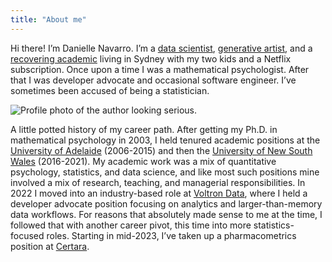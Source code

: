 ```yaml
---
title: "About me"
---
```


Hi there! I'm Danielle Navarro. I'm a [data scientist](https://blog.djnavarro.net), [generative artist](https://art.djnavarro.net), and a [recovering academic](https://papers.djnavarro.net) living in Sydney with my two kids and a Netflix subscription. Once upon a time I was a mathematical psychologist. After that I was developer advocate and occasional software engineer. I've sometimes been accused of being a statistician. 

::: {.column-margin}

![](../image/danielle-2.jpg){fig-align="center" alt="Profile photo of the author looking serious."}
:::

A little potted history of my career path. After getting my Ph.D. in mathematical psychology in 2003, I held tenured academic positions at the [University of Adelaide](https://www.adelaide.edu.au/) (2006-2015) and then the [University of New South Wales](https://www.unsw.edu.au/) (2016-2021). My academic work was a mix of quantitative psychology, statistics, and data science, and like most such positions mine involved a mix of research, teaching, and managerial responsibilities. In 2022 I moved into an industry-based role at [Voltron Data](https://voltrondata.com/), where I held a developer advocate position focusing on analytics and larger-than-memory data workflows. For reasons that absolutely made sense to me at the time, I followed that with another career pivot, this time into more statistics-focused roles. Starting in mid-2023, I've taken up a pharmacometrics position at [Certara](https://www.certara.com/).
